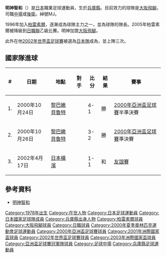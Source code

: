 {{noteta|G1=足球}}{{Football player infobox| playername= 明神智和
| fullname = Tomokazu Myojin
| nickname = MJ
| image = 
| dateofbirth = {{birth date and age|1978|1|24}}
| cityofbirth = [[兵庫縣|兵庫縣]]
| countryofbirth = [[日本|日本]]
| height = {{height|m=1.73}}
| currentclub  = [[大阪飛腳|大阪飛腳]]
| position = [[防守中場|防守中場]]
| youthyears = <br /><br />1993－95
| youthclubs = 木津 F.C.<br />鷹聯 F.C.<br />[[柏雷素爾|柏雷素爾]]青年軍
| years = 1996－05<br />2006-
| clubs = [[柏雷素爾|柏雷素爾]]<br />[[大阪飛腳|大阪飛腳]]
| caps(goals) = 252 (12)<br />150 (11)
| nationalyears = 2000-03
| nationalteam = [[日本國家足球隊|日本]]
| nationalcaps(goals) = 26 (3)
| pcupdate = 2011年1月11日
| ntupdate = 2011年1月11日
}}
{{japanese|japanese=明神智和|kana=みょうじんともかず|romaji=Myōjin Tomokazu}}

'''明神智和'''（{{Bd|1978年|1月24日}}）是[[日本|日本]]職業足球運動員，生於[[兵庫縣|兵庫縣]]。目前效力的球隊是[[大阪飛腳|大阪飛腳]]。司職[[中場|中場]]或[[後衛_(足球)|後衛]]。綽號MJ。

1996年加入[[柏雷素爾|柏雷素爾]]，逐漸成為球隊主力之一，並為球隊的隊長。2005年柏雷素爾被降級到[[日本職業足球聯賽|日職聯]]乙級比賽。明神加盟[[大阪飛腳|大阪飛腳]]。

此外在他[[2002年世界盃足球賽|2002年世界盃足球賽]]被選為[[日本國家足球隊|日本隊]]成為，並上陣三次。

==國家隊進球==
{| class="wikitable"
! # !! 日期 !! 地點 !! 對手 !! 比分 !! 結果 !! 賽事
|-
| 1. || 2000年10月24日 || [[黎巴嫩|黎巴嫩]][[貝魯特|貝魯特]] || {{fb|IRQ}} || 4-1 || 勝 || [[2000年亞洲盃足球賽|2000年亞洲盃足球賽]]半準決賽
|-
| 2. || 2000年10月26日 || [[黎巴嫩|黎巴嫩]][[貝魯特|貝魯特]] || {{fb|CHN}} || 3-2 || 勝 || [[2000年亞洲盃足球賽|2000年亞洲盃足球賽]]準決賽
|-
| 3. || 2002年4月17日 || [[日本|日本]][[橫濱|橫濱]] || {{fb|CRI}} || 1-1 || 和 || [[友誼賽|友誼賽]]
|}

== 參考資料 ==
* [https://web.archive.org/web/20070212215644/http://www7.ocn.ne.jp/~spirit/players_myojin.html 明神智和]

{{1997年世界青年錦標賽日本参赛名单}}
{{2000年奥运会男子足球日本参赛名单}}
{{2000年亞洲盃足球賽日本參賽名單}}
{{2001年洲際國家盃日本參賽名單}}
{{2002年世界盃足球賽日本參賽名單}}
{{2003年洲際國家盃日本參賽名單}}
{{大阪飛腳球員名單}}

{{足球运动员小作品}}

[[Category:1978年出生|Category:1978年出生]]
[[Category:在世人物|Category:在世人物]]
[[Category:日本足球運動員|Category:日本足球運動員]]
[[Category:日本國家足球隊成員|Category:日本國家足球隊成員]]
[[Category:兵庫縣出身人物|Category:兵庫縣出身人物]]
[[Category:柏雷素爾球員|Category:柏雷素爾球員]]
[[Category:大阪飛腳球員|Category:大阪飛腳球員]]
[[Category:日職球員|Category:日職球員]]
[[Category:2000年夏季奧林匹克運動會足球運動員|Category:2000年夏季奧林匹克運動會足球運動員]]
[[Category:2000年亞洲盃足球賽球員|Category:2000年亞洲盃足球賽球員]]
[[Category:2001年洲際國家盃球員|Category:2001年洲際國家盃球員]]
[[Category:2002年世界盃足球賽球員|Category:2002年世界盃足球賽球員]]
[[Category:2003年洲際國家盃球員|Category:2003年洲際國家盃球員]]
[[Category:亞洲盃足球賽冠軍隊球員|Category:亞洲盃足球賽冠軍隊球員]]
[[Category:足球中場|Category:足球中場]]
[[Category:兵庫縣足球運動員|Category:兵庫縣足球運動員]]